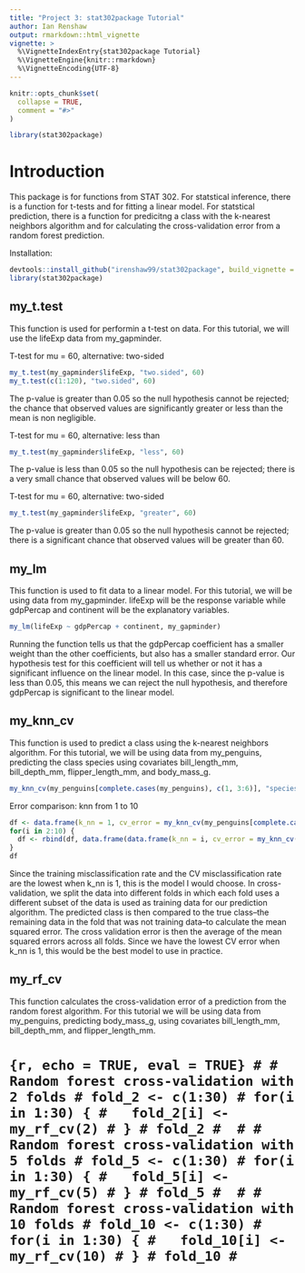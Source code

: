 ```yaml
---
title: "Project 3: stat302package Tutorial"
author: Ian Renshaw
output: rmarkdown::html_vignette
vignette: >
  %\VignetteIndexEntry{stat302package Tutorial}
  %\VignetteEngine{knitr::rmarkdown}
  %\VignetteEncoding{UTF-8}
---
```


```r
knitr::opts_chunk$set(
  collapse = TRUE,
  comment = "#>"
)
```

```r
library(stat302package)
```

# Introduction

This package is for functions from STAT 302. For statstical inference, there is a function for t-tests and for fitting a linear model. For statstical prediction, there is a function for predicitng a class with the k-nearest neighbors algorithm and for calculating the cross-validation error from a random forest prediction.

Installation:
```r
devtools::install_github("irenshaw99/stat302package", build_vignette = TRUE, build_opts = c())
library(stat302package)
```

## my_t.test

This function is used for performin a t-test on data. For this tutorial, we will use the lifeExp data from my_gapminder.

T-test for mu = 60, alternative: two-sided
```r
my_t.test(my_gapminder$lifeExp, "two.sided", 60)
my_t.test(c(1:120), "two.sided", 60)
```

The p-value is greater than 0.05 so the null hypothesis cannot be rejected; the chance that observed values are significantly greater or less than the mean is non negligible.


T-test for mu = 60, alternative: less than
```r
my_t.test(my_gapminder$lifeExp, "less", 60)
```

The p-value is less than 0.05 so the null hypothesis can be rejected; there is a very small chance that observed values will be below 60.


T-test for mu = 60, alternative: two-sided
```r
my_t.test(my_gapminder$lifeExp, "greater", 60)
```

The p-value is greater than 0.05 so the null hypothesis cannot be rejected; there is a significant chance that observed values will be greater than 60.


## my_lm

This function is used to fit data to a linear model. For this tutorial, we will be using data from my_gapminder. lifeExp will be the response variable while gdpPercap and continent will be the explanatory variables. 

```r
my_lm(lifeExp ~ gdpPercap + continent, my_gapminder)
```

Running the function tells us that the gdpPercap coefficient has a smaller weight than the other coefficients, but also has a smaller standard error. Our hypothesis test for this coefficient will tell us whether or not it has a significant influence on the linear model. In this case, since the p-value is less than 0.05, this means we can reject the null hypothesis, and therefore gdpPercap is significant to the linear model.

## my_knn_cv

This function is used to predict a class using the k-nearest neighbors algorithm. For this tutorial, we will be using data from my_penguins, predicting the class species using covariates bill_length_mm, bill_depth_mm, flipper_length_mm, and body_mass_g.

```r
my_knn_cv(my_penguins[complete.cases(my_penguins), c(1, 3:6)], "species", 5, 5)
```

Error comparison: knn from 1 to 10
```r
df <- data.frame(k_nn = 1, cv_error = my_knn_cv(my_penguins[complete.cases(my_penguins), c(1, 3:6)], "species", 1, 5)[[1]])
for(i in 2:10) {
  df <- rbind(df, data.frame(data.frame(k_nn = i, cv_error = my_knn_cv(my_penguins[complete.cases(my_penguins), c(1, 3:6)], "species", i, 5)[[1]])))
}
df
```

Since the training misclassification rate and the CV misclassification rate are the lowest when k_nn is 1, this is the model I would choose. In cross-validation, we split the data into different folds in which each fold uses a different subset of the data is used as training data for our prediction algorithm. The predicted class is then compared to the true class--the remaining data in the fold that was not training data--to calculate the mean squared error. The cross validation error is then the average of the mean squared errors across all folds. Since we have the lowest CV error when k_nn is 1, this would be the best model to use in practice.


## my_rf_cv

This function calculates the cross-validation error of a prediction from the random forest algorithm. For this tutorial we will be using data from my_penguins, predicting body_mass_g, using covariates bill_length_mm, bill_depth_mm, and flipper_length_mm.

# ```{r, echo = TRUE, eval = TRUE}
# # Random forest cross-validation with 2 folds
# fold_2 <- c(1:30)
# for(i in 1:30) {
#   fold_2[i] <- my_rf_cv(2)
# }
# fold_2
# 
# # Random forest cross-validation with 5 folds
# fold_5 <- c(1:30)
# for(i in 1:30) {
#   fold_5[i] <- my_rf_cv(5)
# }
# fold_5
# 
# # Random forest cross-validation with 10 folds
# fold_10 <- c(1:30)
# for(i in 1:30) {
#   fold_10[i] <- my_rf_cv(10)
# }
# fold_10
# ```


